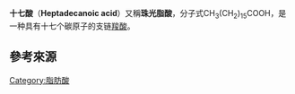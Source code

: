 {{chembox
| verifiedrevid = 415519324
| Reference=<ref>''[[Merck_Index|Merck Index]]'', 13th Edition, '''5775'''</ref>
| Name = 十七酸
| NameEn = Heptadecanoic acid
| ImageFile = Heptadecanoic acid.png
| ImageSize = 250px
| ImageFile1 = Heptadecanoic-acid-3D-balls.png
| ImageSize1 = 250px
| ImageName = Heptadecanoic acid
| IUPACName = Heptadecanoic acid
| OtherNames = 珠光脂酸
| Section1 = {{Chembox Identifiers
| SMILES = O=C(O)CCCCCCCCCCCCCCCC
| ChemSpiderID_Ref = {{chemspidercite|correct|chemspider}}
| ChemSpiderID = 10033
| InChI = 1/C17H34O2/c1-2-3-4-5-6-7-8-9-10-11-12-13-14-15-16-17(18)19/h2-16H2,1H3,(H,18,19)
| InChIKey = KEMQGTRYUADPNZ-UHFFFAOYAT
| ChEMBL_Ref = {{ebicite|correct|EBI}}
| ChEMBL = 1172910
| StdInChI_Ref = {{stdinchicite|correct|chemspider}}
| StdInChI = 1S/C17H34O2/c1-2-3-4-5-6-7-8-9-10-11-12-13-14-15-16-17(18)19/h2-16H2,1H3,(H,18,19)
| StdInChIKey_Ref = {{stdinchicite|correct|chemspider}}
| StdInChIKey = KEMQGTRYUADPNZ-UHFFFAOYSA-N
| CASNo_Ref = {{cascite|correct|CAS}}
| CASNo = 506-12-7
| RTECS =
  }}
| Section2 = {{Chembox Properties
| Formula = C<sub>17</sub>H<sub>34</sub>O<sub>2</sub>
| MolarMass = 270.45
| Appearance = 白色晶体
| Density = 0.853 g/cm<sup>3</sup>
| Solubility = 不溶
| MeltingPtC = 61.3
| BoilingPtC = 227
| Boiling_notes = 100 [[mmHg|mmHg]]
| pKa =
| Viscosity =
  }}
| Section8 = {{Chembox Related
| OtherCpds = [[Heptadecanol|Heptadecanol]]<br />[[Heptadecanal|Heptadecanal]]
| Function = [[脂肪酸|脂肪酸]]
| OtherFunctn = [[棕櫚酸|棕櫚酸]]<br />[[硬脂酸|硬脂酸]]
  }}
}}'''十七酸'''（'''Heptadecanoic acid'''）又稱'''珠光脂酸'''，分子式CH<sub>3</sub>(CH<sub>2</sub>)<sub>15</sub>COOH，是一种具有十七个碳原子的支链[[羧酸|羧酸]]。

== 參考來源 ==
{{Reflist|}}

{{Fatty acids}}

[[Category:脂肪酸|Category:脂肪酸]]

{{有機化合物小作品}}